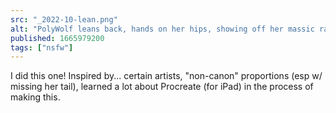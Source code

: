 ```yaml
---
src: "_2022-10-lean.png"
alt: "PolyWolf leans back, hands on her hips, showing off her massic rack"
published: 1665979200
tags: ["nsfw"]
---
```


I did this one! Inspired by... certain artists, "non-canon" proportions (esp
w/ missing her tail), learned a lot about Procreate (for iPad) in the
process of making this.
